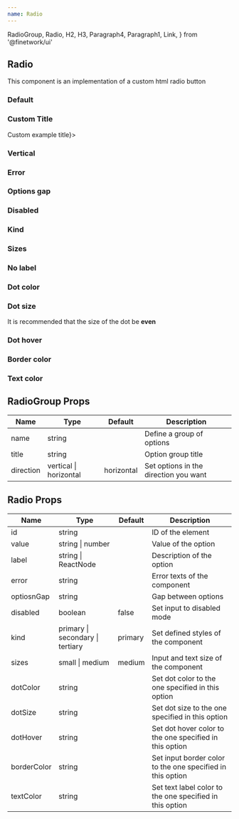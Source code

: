 ```yaml
---
name: Radio
---
```


  RadioGroup,
  Radio,
  H2,
  H3,
  Paragraph4,
  Paragraph1,
  Link,
} from '@finetwork/ui'

<div />
<div>
  <H2 font="secondary">Radio</H2>
</div>

<Paragraph4>
  This component is an implementation of a custom html radio button
</Paragraph4>

<div>
  <H3 font="secondary">Default</H3>
</div>

<Playground>
  <div style={styles}>
    <RadioGroup name="default" title={'Radio example title'}>
      <Radio value="option1" id="opt1" label="Option 1" defaultChecked />
      <Radio value="option2" id="opt2" label="Option 2" />
    </RadioGroup>
  </div>
</Playground>

<div>
  <H3 font="secondary">Custom Title</H3>
</div>

<Playground>
  <div style={styles}>
    <RadioGroup name="custom-title" title={<H3>Custom example title</H3>}>
      <Radio value="option1" id="opt3" label="Option 1" defaultChecked />
      <Radio value="option2" id="opt4" label="Option 2" />
    </RadioGroup>
  </div>
</Playground>

<div>
  <H3 font="secondary">Vertical</H3>
</div>

<Playground>
  <div style={styles}>
    <RadioGroup
      direction="vertical"
      name="vertical"
      title={'Radio example title'}
      defaultChecked
    >
      <Radio value="option1" id="opt5" label="Option 1" defaultChecked />
      <Radio value="option2" id="opt6" label="Option 2" />
    </RadioGroup>
  </div>
</Playground>

<div>
  <H3 font="secondary">Error</H3>
</div>

<Playground>
  <div style={styles}>
    <RadioGroup
      direction="vertical"
      name="error"
      title={'Radio example title'}
      error={'Select one option'}
    >
      <Radio value="option1" id="opt7" label="Option 1" defaultChecked />
      <Radio value="option2" id="opt8" label="Option 2" />
    </RadioGroup>
  </div>
</Playground>

<div>
  <H3 font="secondary">Options gap</H3>
</div>

<Playground>
  <div style={styles}>
    <RadioGroup
      direction="vertical"
      name="error"
      title={'Radio example title'}
      optionsGap="0.4rem"
    >
      <Radio value="option1" id="opt50" label="Option 1" defaultChecked />
      <Radio value="option2" id="opt51" label="Option 2" />
    </RadioGroup>
  </div>
</Playground>

<div>
  <H3 font="secondary">Disabled</H3>
</div>

<Playground>
  <div style={styles}>
    <RadioGroup name="disabled">
      <Radio
        value="default"
        id="def1"
        label="Disabled"
        disabled
        defaultChecked
      />
    </RadioGroup>
  </div>
</Playground>

<div>
  <H3 font="secondary">Kind</H3>
</div>

<Playground>
  <div style={styles}>
    <RadioGroup name="kind" title={'Radio example title'} direction="vertical">
      <Radio
        value="option1"
        id="opt10"
        label="Primary"
        kind="primary"
        defaultChecked
      />
      <Radio value="option2" id="opt11" label="Secondary" kind="secondary" />
      <Radio value="option3" id="opt12" label="Tertiary" kind="tertiary" />
    </RadioGroup>
  </div>
</Playground>

<div>
  <H3 font="secondary">Sizes</H3>
</div>

<Playground>
  <div style={styles}>
    <RadioGroup name="sizes" title={'Radio example title'} direction="vertical">
      <Radio
        value="option1"
        id="opt13"
        label="Small"
        size="small"
        defaultChecked
      />
      <Radio value="option2" id="opt14" label="Medium" size="medium" />
    </RadioGroup>
  </div>
</Playground>

<div>
  <H3 font="secondary">No label</H3>
</div>

<Playground>
  <div style={styles}>
    <RadioGroup name="no-label" title="No label">
      <Radio value="default" id="def31" defaultChecked />
      <Radio value="next" id="next32" />
    </RadioGroup>
  </div>
</Playground>

<div>
  <H3 font="secondary">Dot color</H3>
</div>

<Playground>
  <div style={styles}>
    <RadioGroup name="dot-color" title={'Dot color'} direction="vertical">
      <Radio
        value="option1"
        id="opt20"
        label="Blue"
        dotColor="blue"
        defaultChecked
      />
      <Radio value="option2" id="opt21" label="Green" dotColor="green" />
      <Radio value="option3" id="opt22" label="Red" dotColor="red" />
    </RadioGroup>
  </div>
</Playground>

<div>
  <H3 font="secondary">Dot size</H3>
</div>

<div>
  <Paragraph4>
    It is recommended that the size of the dot be <strong>even</strong>
  </Paragraph4>
</div>

<Playground>
  <div style={styles}>
    <RadioGroup name="dot-size" title={'Dot size'} direction="vertical">
      <Radio
        value="option1"
        id="opt40"
        label="6px"
        dotSize="6px"
        defaultChecked
      />
      <Radio value="option2" id="opt41" label="10px" dotSize="10px" />
      <Radio value="option3" id="opt42" label="16px" dotSize="16px" />
    </RadioGroup>
  </div>
</Playground>

<div>
  <H3 font="secondary">Dot hover</H3>
</div>

<Playground>
  <div style={styles}>
    <RadioGroup name="dot-hover" title={'Dot hover'} direction="vertical">
      <Radio
        value="option1"
        id="opt50"
        label="lightblue"
        dotHover="lightblue"
        defaultChecked
      />
    </RadioGroup>
  </div>
</Playground>

<div>
  <H3 font="secondary">Border color</H3>
</div>

<Playground>
  <div style={styles}>
    <RadioGroup
      name="border-color"
      title={'Border color'}
      direction="vertical"
      defaultChecked
    >
      <Radio
        value="option1"
        id="opt51"
        label="lightblue"
        borderColor="lightblue"
      />
    </RadioGroup>
  </div>
</Playground>

<div>
  <H3 font="secondary">Text color</H3>
</div>

<Playground>
  <div style={styles}>
    <RadioGroup name="text-color" title={'Text color'} direction="vertical">
      <Radio
        value="option1"
        id="opt52"
        label="green"
        textColor="green"
        defaultChecked
      />
    </RadioGroup>
  </div>
</Playground>

<h2>RadioGroup Props</h2>
<table>
  <thead>
    <tr>
      <th>Name</th>
      <th>Type</th>
      <th>Default</th>
      <th>Description</th>
    </tr>
  </thead>
  <tbody>
    <tr>
      <td>name</td>
      <td>string</td>
      <td></td>
      <td>Define a group of options</td>
    </tr>
    <tr>
      <td>title</td>
      <td>string</td>
      <td></td>
      <td>Option group title</td>
    </tr>
    <tr>
      <td>direction</td>
      <td>vertical | horizontal</td>
      <td>horizontal</td>
      <td>Set options in the direction you want</td>
    </tr>
  </tbody>
</table>

<h2>Radio Props</h2>
<table>
  <thead>
    <tr>
      <th>Name</th>
      <th>Type</th>
      <th>Default</th>
      <th>Description</th>
    </tr>
  </thead>
  <tbody>
    <tr>
      <td>id</td>
      <td>string</td>
      <td></td>
      <td>ID of the element</td>
    </tr>
    <tr>
      <td>value</td>
      <td>string | number</td>
      <td></td>
      <td>Value of the option</td>
    </tr>
    <tr>
      <td>label</td>
      <td>string | ReactNode</td>
      <td></td>
      <td>Description of the option</td>
    </tr>
    <tr>
      <td>error</td>
      <td>string</td>
      <td></td>
      <td>Error texts of the component</td>
    </tr>
    <tr>
      <td>optiosnGap</td>
      <td>string</td>
      <td></td>
      <td>Gap between options</td>
    </tr>
    <tr>
      <td>disabled</td>
      <td>boolean</td>
      <td>false</td>
      <td>Set input to disabled mode</td>
    </tr>
    <tr>
      <td>kind</td>
      <td>primary | secondary | tertiary</td>
      <td>primary</td>
      <td>Set defined styles of the component</td>
    </tr>
    <tr>
      <td>sizes</td>
      <td>small | medium</td>
      <td>medium</td>
      <td>Input and text size of the component</td>
    </tr>
    <tr>
      <td>dotColor</td>
      <td>string</td>
      <td></td>
      <td>Set dot color to the one specified in this option</td>
    </tr>
    <tr>
      <td>dotSize</td>
      <td>string</td>
      <td></td>
      <td>Set dot size to the one specified in this option</td>
    </tr>
    <tr>
      <td>dotHover</td>
      <td>string</td>
      <td></td>
      <td>Set dot hover color to the one specified in this option</td>
    </tr>
    <tr>
      <td>borderColor</td>
      <td>string</td>
      <td></td>
      <td>Set input border color to the one specified in this option</td>
    </tr>
    <tr>
      <td>textColor</td>
      <td>string</td>
      <td></td>
      <td>Set text label color to the one specified in this option</td>
    </tr>
  </tbody>
</table>
